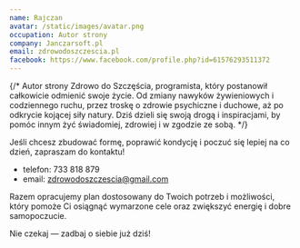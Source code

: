 ```yaml
---
name: Rajczan
avatar: /static/images/avatar.png
occupation: Autor strony
company: Janczarsoft.pl
email: zdrowodoszczescia.pl
facebook: https://www.facebook.com/profile.php?id=61576293511372
---
```


{/* Autor strony Zdrowo do Szczęścia, programista, który postanowił całkowicie odmienić swoje życie. Od zmiany nawyków żywieniowych i codziennego ruchu, przez troskę o zdrowie psychiczne i duchowe, aż po odkrycie kojącej siły natury. Dziś dzieli się swoją drogą i inspiracjami, by pomóc innym żyć świadomiej, zdrowiej i w zgodzie ze sobą. */}

Jeśli chcesz zbudować formę, poprawić kondycję i poczuć się lepiej na co dzień, zapraszam do kontaktu!

- telefon:
  733 818 879
- email:
  zdrowodoszczescia@gmail.com

Razem opracujemy plan dostosowany do Twoich potrzeb i możliwości, który pomoże Ci osiągnąć wymarzone cele oraz zwiększyć energię i dobre samopoczucie.

Nie czekaj — zadbaj o siebie już dziś!
